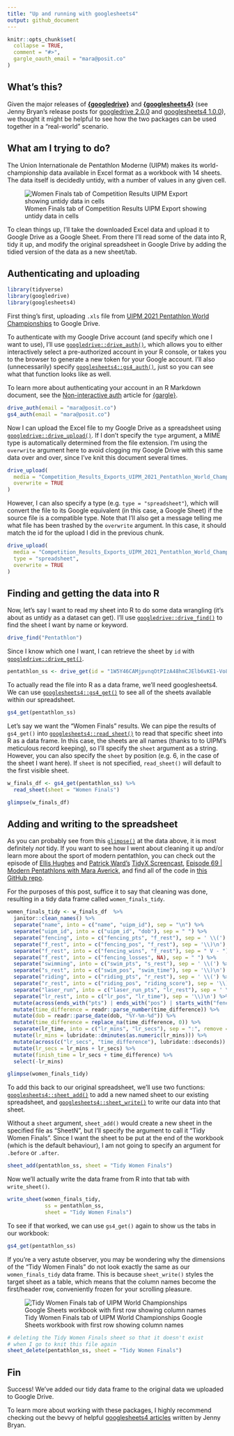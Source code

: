 ```yaml
---
title: "Up and running with googlesheets4"
output: github_document
---
```


```r
knitr::opts_chunk$set(
  collapse = TRUE,
  comment = "#>",
  gargle_oauth_email = "mara@posit.co"
)
```

## What's this?

Given the major releases of [**{googledrive}**](https://googledrive.tidyverse.org/) and [**{googlesheets4}**](https://googlesheets4.tidyverse.org/) (see Jenny Bryan's release posts for [googledrive 2.0.0](https://www.tidyverse.org/blog/2021/07/googledrive-2-0-0/) and [googlesheets4 1.0.0](https://www.tidyverse.org/blog/2021/07/googlesheets4-1-0-0/)), we thought it might be helpful to see how the two packages can be used together in a "real-world" scenario.

## What am I trying to do?

The Union Internationale de Pentathlon Moderne (UIPM) makes its world-championship data available in Excel format as a workbook with 14 sheets. The data itself is decidedly untidy, with a number of values in any given cell.

![Women Finals tab of Competition Results UIPM Export showing untidy data in cells](https://i.imgur.com/4ciN2ma.png)

To clean things up, I'll take the downloaded Excel data and upload it to Google Drive as a Google Sheet. From there I'll read some of the data into R, tidy it up, and modify the original spreadsheet in Google Drive by adding the tidied version of the data as a new sheet/tab.

## Authenticating and uploading

```r
library(tidyverse)
library(googledrive)
library(googlesheets4)
```

First thing's first, uploading `.xls` file from  [UIPM 2021 Pentathlon World Championships](https://www.uipmworld.org/event/uipm-2021-pentathlon-world-championships) to Google Drive.

To authenticate with my Google Drive account (and specify which one I want to use), I'll use [`googledrive::drive_auth()`](https://googledrive.tidyverse.org/reference/drive_auth.html), which allows you to either interactively select a pre-authorized account in your R console, or takes you to the browser to generate a new token for your Google account. I'll also (unnecessarily) specify [`googlesheets4::gs4_auth()`](https://googlesheets4.tidyverse.org/reference/gs4_auth.html), just so you can see what that function looks like as well. 

To learn more about authenticating your account in an R Markdown document, see the [Non-interactive auth](https://gargle.r-lib.org/articles/non-interactive-auth.html#sidebar-2-i-just-want-my-rmd-to-render) article for [{gargle}](https://gargle.r-lib.org/).

```r
drive_auth(email = "mara@posit.co")
gs4_auth(email = "mara@posit.co")
```

Now I can upload the Excel file to my Google Drive as a spreadsheet using [`googledrive::drive_upload()`](https://googledrive.tidyverse.org/reference/drive_upload.html). If I don't specify the `type` argument, a MIME type is automatically determined from the file extension. I'm using the `overwrite` argument here to avoid clogging my Google Drive with this same data over and over, since I've knit this document several times.

```r
drive_upload(
  media = "Competition_Results_Exports_UIPM_2021_Pentathlon_World_Championships.xls",
  overwrite = TRUE
)
```

However, I can also specify a type (e.g. `type = "spreadsheet"`), which will convert the file to its Google equivalent (in this case, a Google Sheet) if the source file is a compatible type. Note that I'll also get a message telling me what file has been trashed by the `overwrite` argument. In this case, it should match the id for the upload I did in the previous chunk.

```r
drive_upload(
  media = "Competition_Results_Exports_UIPM_2021_Pentathlon_World_Championships.xls",
  type = "spreadsheet",
  overwrite = TRUE
)
```

## Finding and getting the data into R

Now, let's say I want to read my sheet into R to do some data wrangling (it's about as untidy as a dataset can get). I'll use [`googledrive::drive_find()`](https://googledrive.tidyverse.org/reference/drive_find.html) to find the sheet I want by name or keyword.

```r
drive_find("Pentathlon")
```
Since I know which one I want, I can retrieve the sheet by `id` with [`googledrive::drive_get()`](https://googledrive.tidyverse.org/reference/drive_get.html).

```r
pentathlon_ss <- drive_get(id = "1W5Y46CAMjpvnqOtPIzA48hmCJElb6vKE1-Vo8v2jj_4")
```

To actually read the file into R as a data frame, we'll need googlesheets4. We can use [`googlesheets4::gs4_get()`](https://googlesheets4.tidyverse.org/reference/gs4_get.html) to see all of the sheets available within our spreadsheet. 

```r
gs4_get(pentathlon_ss)
```
Let's say we want the "Women Finals" results. We can pipe the results of `gs4_get()` into [`googlesheets4::read_sheet()`](https://googlesheets4.tidyverse.org/reference/range_read.html) to read that specific sheet into R as a data frame. In this case, the sheets are all names (thanks to to UIPM's meticulous record keeping), so I'll specify the `sheet` argument as a string. However, you can also specify the `sheet` by position (e.g. 6, in the case of the sheet I want here). If `sheet` is not specified, `read_sheet()` will default to the first visible sheet.

```r
w_finals_df <- gs4_get(pentathlon_ss) %>%
  read_sheet(sheet = "Women Finals")
```

```r
glimpse(w_finals_df)
```

## Adding and writing to the spreadsheet

As you can probably see from this [`glimpse()`](https://pillar.r-lib.org/reference/glimpse.html) at the data above, it is most definitely _not_ tidy. If you want to see how I went about cleaning it up and/or learn more about the sport of modern pentathlon, you can check out the episode of [Ellis Hughes](https://twitter.com/ellis_hughes)
and [Patrick Ward’s](https://twitter.com/OSPpatrick) [TidyX Screencast](https://www.youtube.com/channel/UCP8l94xtoemCH_GxByvTuFQ),  [Episode 69 | Modern Pentathlons with Mara Averick](https://www.youtube.com/watch?v=1356s1-as4o), and find all of the code in [this GitHub repo](https://github.com/batpigandme/modern-pentathlon).

For the purposes of this post, suffice it to say that cleaning was done, resulting in a tidy data frame called `women_finals_tidy`.

```r
women_finals_tidy <- w_finals_df  %>%
  janitor::clean_names() %>%
  separate("name", into = c("name", "uipm_id"), sep = "\n") %>%
  separate("uipm_id", into = c("uipm_id", "dob"), sep = " ") %>%
  separate("fencing", into = c("fencing_pts", "f_rest"), sep = ' \\(') %>%
  separate("f_rest", into = c("fencing_pos", "f_rest"), sep = '\\)\n') %>%
  separate("f_rest", into = c("fencing_wins", "f_rest"), sep = " V - ") %>%
  separate("f_rest", into = c("fencing_losses", NA), sep = " ") %>%
  separate("swimming", into = c("swim_pts", "s_rest"), sep = ' \\(') %>%
  separate("s_rest", into = c("swim_pos", "swim_time"), sep = '\\)\n') %>%
  separate("riding", into = c("riding_pts", "r_rest"), sep = ' \\(') %>%
  separate("r_rest", into = c("riding_pos", "riding_score"), sep = '\\)\n') %>%
  separate("laser_run", into = c("laser_run_pts", "lr_rest"), sep = ' \\(') %>%
  separate("lr_rest", into = c("lr_pos", "lr_time"), sep = '\\)\n') %>%
  mutate(across(ends_with("pts") | ends_with("pos") | starts_with("fencing") | starts_with("riding"), readr::parse_double)) %>%
  mutate(time_difference = readr::parse_number(time_difference)) %>%
  mutate(dob = readr::parse_date(dob, "%Y-%m-%d")) %>%
  mutate(time_difference = replace_na(time_difference, 0)) %>%
  separate(lr_time, into = c("lr_mins", "lr_secs"), sep = ":", remove = FALSE) %>%
  mutate(lr_mins = lubridate::dminutes(as.numeric(lr_mins))) %>%
  mutate(across(c("lr_secs", "time_difference"), lubridate::dseconds)) %>%
  mutate(lr_secs = lr_mins + lr_secs) %>%
  mutate(finish_time = lr_secs + time_difference) %>%
  select(-lr_mins)
```

```r
glimpse(women_finals_tidy)
```

To add this back to our original spreadsheet, we'll use two functions: [`googlesheets4::sheet_add()`](https://googlesheets4.tidyverse.org/reference/sheet_add.html) to add a new named sheet to our existing spreadsheet, and [`googlesheets4::sheet_write()`](https://googlesheets4.tidyverse.org/reference/sheet_write.html) to write our data into that sheet.

Without a `sheet` argument, `sheet_add()` would create a new sheet in the specified file as "SheetN", but I'll specify the argument to call it "Tidy Women Finals". Since I want the sheet to be put at the end of the workbook (which is the default behaviour), I am not going to specify an argument for `.before` or `.after`.

```r
sheet_add(pentathlon_ss, sheet = "Tidy Women Finals")
```

Now we'll actually write the data frame from R into that tab with `write_sheet()`.

```r
write_sheet(women_finals_tidy, 
            ss = pentathlon_ss, 
            sheet = "Tidy Women Finals")
```

To see if that worked, we can use `gs4_get()` again to show us the tabs in our workbook:

```r
gs4_get(pentathlon_ss)
```

If you're a very astute observer, you may be wondering why the dimensions of the "Tidy Women Finals" do not look exactly the same as our `women_finals_tidy` data frame. This is because `sheet_write()` styles the target sheet as a table, which means that the column names become the first/header row, conveniently frozen for your scrolling pleasure.

![Tidy Women Finals tab of UIPM World Championships Google Sheets workbook with first row showing column names](https://i.imgur.com/0X0Ame2.png)

```r
# deleting the Tidy Women Finals sheet so that it doesn't exist
# when I go to knit this file again
sheet_delete(pentathlon_ss, sheet = "Tidy Women Finals")
```

## Fin

Success! We've added our tidy data frame to the original data we uploaded to Google Drive.

To learn more about working with these packages, I highly recommend checking out the bevvy of helpful [googlesheets4 articles](https://googlesheets4.tidyverse.org/articles/index.html) written by Jenny Bryan.
